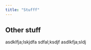 ```yaml
---
title: "Stufff"
---
```


<!--
rmarkdown::render_site("index.Rmd")# build website

rmarkdown::render_site()# build website
-->

## Other stuff

asdklfja;lskjdfa
sdfal;ksdjf
asdlkfja;sldj
